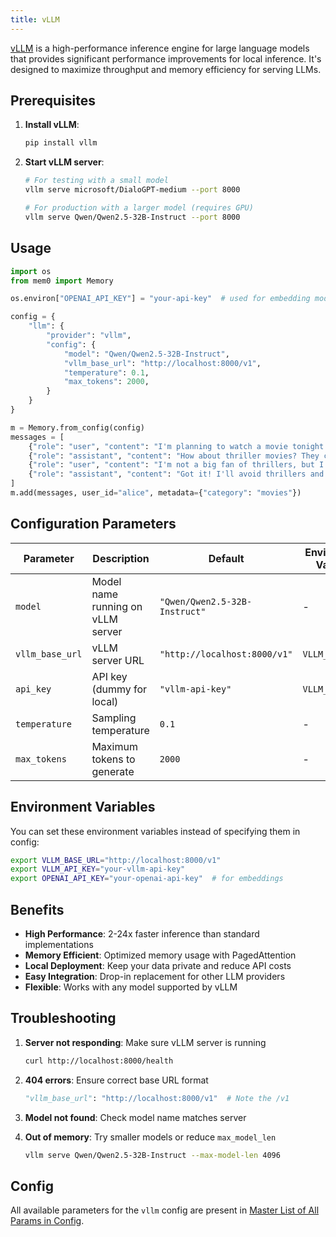 ```yaml
---
title: vLLM
---
```


<Snippet file="security-compliance.mdx" />

[vLLM](https://docs.vllm.ai/) is a high-performance inference engine for large language models that provides significant performance improvements for local inference. It's designed to maximize throughput and memory efficiency for serving LLMs.

## Prerequisites

1. **Install vLLM**:

   ```bash
   pip install vllm
   ```

2. **Start vLLM server**:

   ```bash
   # For testing with a small model
   vllm serve microsoft/DialoGPT-medium --port 8000

   # For production with a larger model (requires GPU)
   vllm serve Qwen/Qwen2.5-32B-Instruct --port 8000
   ```

## Usage

```python
import os
from mem0 import Memory

os.environ["OPENAI_API_KEY"] = "your-api-key"  # used for embedding model

config = {
    "llm": {
        "provider": "vllm",
        "config": {
            "model": "Qwen/Qwen2.5-32B-Instruct",
            "vllm_base_url": "http://localhost:8000/v1",
            "temperature": 0.1,
            "max_tokens": 2000,
        }
    }
}

m = Memory.from_config(config)
messages = [
    {"role": "user", "content": "I'm planning to watch a movie tonight. Any recommendations?"},
    {"role": "assistant", "content": "How about thriller movies? They can be quite engaging."},
    {"role": "user", "content": "I'm not a big fan of thrillers, but I love sci-fi movies."},
    {"role": "assistant", "content": "Got it! I'll avoid thrillers and suggest sci-fi movies instead."}
]
m.add(messages, user_id="alice", metadata={"category": "movies"})
```

## Configuration Parameters

| Parameter       | Description                       | Default                       | Environment Variable |
| --------------- | --------------------------------- | ----------------------------- | -------------------- |
| `model`         | Model name running on vLLM server | `"Qwen/Qwen2.5-32B-Instruct"` | -                    |
| `vllm_base_url` | vLLM server URL                   | `"http://localhost:8000/v1"`  | `VLLM_BASE_URL`      |
| `api_key`       | API key (dummy for local)         | `"vllm-api-key"`              | `VLLM_API_KEY`       |
| `temperature`   | Sampling temperature              | `0.1`                         | -                    |
| `max_tokens`    | Maximum tokens to generate        | `2000`                        | -                    |

## Environment Variables

You can set these environment variables instead of specifying them in config:

```bash
export VLLM_BASE_URL="http://localhost:8000/v1"
export VLLM_API_KEY="your-vllm-api-key"
export OPENAI_API_KEY="your-openai-api-key"  # for embeddings
```

## Benefits

- **High Performance**: 2-24x faster inference than standard implementations
- **Memory Efficient**: Optimized memory usage with PagedAttention
- **Local Deployment**: Keep your data private and reduce API costs
- **Easy Integration**: Drop-in replacement for other LLM providers
- **Flexible**: Works with any model supported by vLLM

## Troubleshooting

1. **Server not responding**: Make sure vLLM server is running

   ```bash
   curl http://localhost:8000/health
   ```

2. **404 errors**: Ensure correct base URL format

   ```python
   "vllm_base_url": "http://localhost:8000/v1"  # Note the /v1
   ```

3. **Model not found**: Check model name matches server

4. **Out of memory**: Try smaller models or reduce `max_model_len`

   ```bash
   vllm serve Qwen/Qwen2.5-32B-Instruct --max-model-len 4096
   ```

## Config

All available parameters for the `vllm` config are present in [Master List of All Params in Config](../config).
